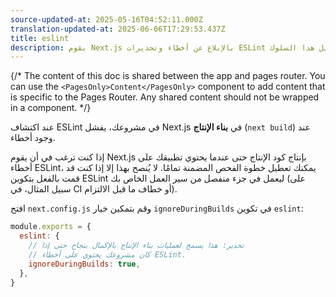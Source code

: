 ```yaml
---
source-updated-at: 2025-05-16T04:52:11.000Z
translation-updated-at: 2025-06-06T17:29:53.437Z
title: eslint
description: يقوم Next.js بالإبلاغ عن أخطاء وتحذيرات ESLint أثناء عمليات البناء بشكل افتراضي. تعلم هنا كيفية إلغاء تفعيل هذا السلوك.
---
```


{/* The content of this doc is shared between the app and pages router. You can use the `<PagesOnly>Content</PagesOnly>` component to add content that is specific to the Pages Router. Any shared content should not be wrapped in a component. */}

عند اكتشاف ESLint في مشروعك، يفشل Next.js في **بناء الإنتاج** (`next build`) عند وجود أخطاء.

إذا كنت ترغب في أن يقوم Next.js بإنتاج كود الإنتاج حتى عندما يحتوي تطبيقك على أخطاء ESLint، يمكنك تعطيل خطوة الفحص المضمنة تمامًا. لا يُنصح بهذا إلا إذا كنت قد قمت بالفعل بتكوين ESLint ليعمل في جزء منفصل من سير العمل الخاص بك (على سبيل المثال، في CI أو خطاف ما قبل الالتزام).

افتح `next.config.js` وقم بتمكين خيار `ignoreDuringBuilds` في تكوين `eslint`:

```js filename="next.config.js"
module.exports = {
  eslint: {
    // تحذير: هذا يسمح لعمليات بناء الإنتاج بالإكمال بنجاح حتى إذا
    // كان مشروعك يحتوي على أخطاء ESLint.
    ignoreDuringBuilds: true,
  },
}
```